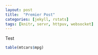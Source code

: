 ```yaml
---
layout: post
title:  "Premier Post"
categories: [jekyll, rstats]
tags: [knitr, servr, httpuv, websocket]
---
```


Test 

```r
table(mtcars$mpg)
```

